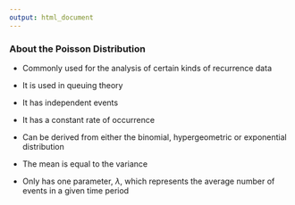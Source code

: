 ```yaml
---
output: html_document
---
```


<h3>About the Poisson Distribution</h3>

- Commonly used for the analysis of certain kinds of recurrence data

- It is used in queuing theory

- It has independent events

- It has a constant rate of occurrence

- Can be derived from either the binomial, hypergeometric or exponential distribution

- The mean is equal to the variance

- Only has one parameter, $\lambda$, which represents the average number of events in a given time period

